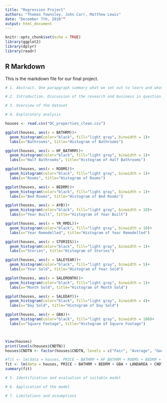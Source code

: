 ```yaml
---
title: "Regression Project"
authors: "Thomas Townsley, John Carr, Matthew Lewis"
date: "December 7th, 2018""
output: html_document
---
```


```r
knitr::opts_chunk$set(echo = TRUE)
library(ggplot2)
library(dplyr)
library(readr)
```

## R Markdown

This is the markdown file for our final project. 


```r
# 1. Abstract. One parapgraph summary what we set out to learn and what final conclusions were. 
```



```r
# 2. Introduction. Discussion of the research and business in question. 
```


```r

# 3. Overview of the dataset

```


```r

# 4. Exploratory analysis

houses <- read.csv("DC_properties_clean.csv")

ggplot(houses, aes(x = BATHRM))+
  geom_histogram(color="black", fill="light gray", binwidth = 1)+
  labs(x="Bathrooms", title="Histogram of Bathrooms")

ggplot(houses, aes(x = HF_BATHRM))+
  geom_histogram(color="black", fill="light gray", binwidth = 1)+
  labs(x="Half Bathrooms", title="Histogram of Half Bathrooms")

ggplot(houses, aes(x = ROOMS))+
  geom_histogram(color="black", fill="light gray", binwidth = 1)+
  labs(x="Rooms", title="Histogram of Rooms")

ggplot(houses, aes(x = BEDRM))+
  geom_histogram(color="black", fill="light gray", binwidth = 1)+
  labs(x="Bed Rooms", title="Histogram of Bed Rooms")

ggplot(houses, aes(x = AYB))+
  geom_histogram(color="black", fill="light gray", binwidth = 10)+
  labs(x="Year Built", title="Histogram of Year Built")

ggplot(houses, aes(x = YR_RMDL))+
  geom_histogram(color="black", fill="light gray", binwidth = 10)+
  labs(x="Year Remodelled", title="Histogram of Year Remodelled")

ggplot(houses, aes(x = STORIES))+
  geom_histogram(color="black", fill="light gray", binwidth = 1)+
  labs(x="Stories", title="Histogram of Stories")

ggplot(houses, aes(x = SALEYEAR))+
  geom_histogram(color="black", fill="light gray", binwidth = 5)+
  labs(x="Year Sold", title="Histogram of Year Sold")

ggplot(houses, aes(x = SALEMONTH))+
  geom_histogram(color="black", fill="light gray", binwidth = 1)+
  labs(x="Month Sold", title="Histogram of Month Sold")

ggplot(houses, aes(x = SALEDAY))+
  geom_histogram(color="black", fill="light gray", binwidth = 4)+
  labs(x="Day Sold", title="Histogram of Day Sold")

ggplot(houses, aes(x = GBA))+
  geom_histogram(color="black", fill="light gray", binwidth = 100)+
  labs(x="Square Footage", title="Histogram of Square Footage")



View(houses)
print(levels(houses$CNDTN))
houses$CNDTN <- factor(houses$CNDTN, levels = c("Fair", "Average", "Good", "Very Good", "Excellent"))

#fit <- lm(data = houses, PRICE ~ BATHRM + HF_BATHRM + ROOMS + BEDRM + AYB + YR_RMDL + STORIES + GBA + LANDAREA)
fit <- lm(data = houses, PRICE ~ BATHRM + BEDRM + GBA + LANDAREA + CNDTN + SALEDATE)
summary(fit)

```


```r

# 5. Identification and evaluation of suitable model

```


```r

# 6. Application of the model 

```


```r

# 7. Limitations and assumptions 

```




